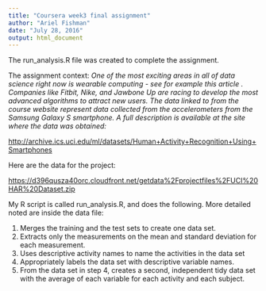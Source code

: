 ---
title: "Coursera week3 final assignment"
author: "Ariel Fishman"
date: "July 28, 2016"
output: html_document
---

The run_analysis.R file was created to complete the assignment.

The assignment context:
_One of the most exciting areas in all of data science right now is wearable computing - see for example this article . Companies like Fitbit, Nike, and Jawbone Up are racing to develop the most advanced algorithms to attract new users. The data linked to from the course website represent data collected from the accelerometers from the Samsung Galaxy S smartphone. A full description is available at the site where the data was obtained:_

<http://archive.ics.uci.edu/ml/datasets/Human+Activity+Recognition+Using+Smartphones>

Here are the data for the project:

<https://d396qusza40orc.cloudfront.net/getdata%2Fprojectfiles%2FUCI%20HAR%20Dataset.zip>

My R script is called run_analysis.R, and does the following. More detailed noted are inside the data file:

1. Merges the training and the test sets to create one data set.
2. Extracts only the measurements on the mean and standard deviation for each measurement.
3. Uses descriptive activity names to name the activities in the data set
4. Appropriately labels the data set with descriptive variable names.
5. From the data set in step 4, creates a second, independent tidy data set with the average of each variable for each activity and each subject.

